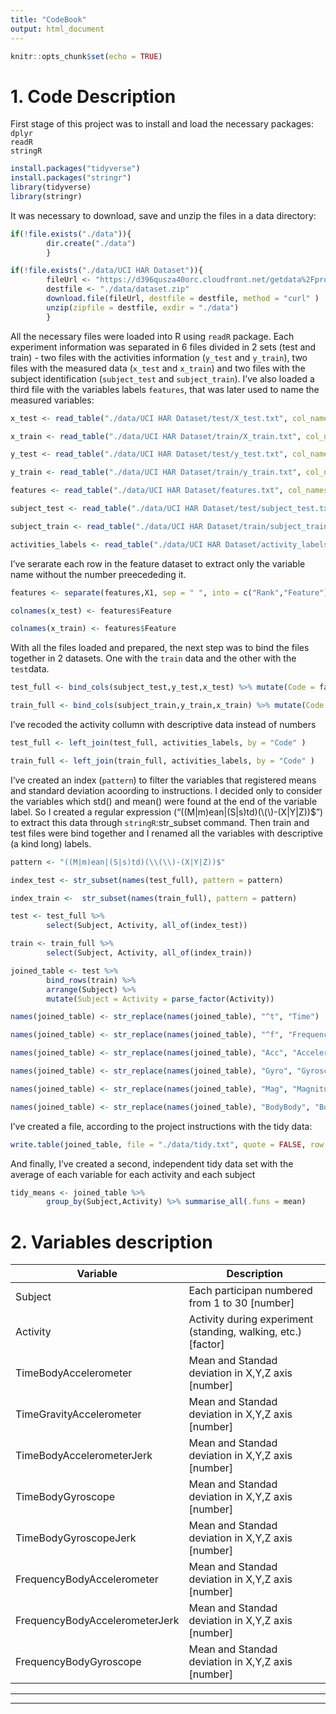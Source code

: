 ```yaml
---
title: "CodeBook"
output: html_document
---
```


```r
knitr::opts_chunk$set(echo = TRUE)
```

# 1. Code Description

First stage of this project was to install and load the necessary packages:  
`dplyr`  
`readR`  
`stringR`  

```r

install.packages("tidyverse")
install.packages("stringr")
library(tidyverse)
library(stringr)

```

It was necessary to download, save and unzip the files in a data directory:

```r

if(!file.exists("./data")){
        dir.create("./data")
        }

if(!file.exists("./data/UCI HAR Dataset")){
        fileUrl <- "https://d396qusza40orc.cloudfront.net/getdata%2Fprojectfiles%2FUCI%20HAR%20Dataset.zip"
        destfile <- "./data/dataset.zip"
        download.file(fileUrl, destfile = destfile, method = "curl" )
        unzip(zipfile = destfile, exdir = "./data")
        }
```

All the necessary files were loaded into R using `readR` package. Each experiment information was separated in 6 files divided in 2 sets (test and train) - two files with the activities information (`y_test` and `y_train`), two files with the measured data (`x_test` and `x_train`) and two files with the subject identification (`subject_test` and `subject_train`). I've also loaded a third file with the variables labels `features`, that was later used to name the measured variables:

```r

x_test <- read_table("./data/UCI HAR Dataset/test/X_test.txt", col_names = FALSE)

x_train <- read_table("./data/UCI HAR Dataset/train/X_train.txt", col_names = FALSE)

y_test <- read_table("./data/UCI HAR Dataset/test/y_test.txt", col_names = "Code", col_types = cols(.default = col_factor(Code = col_factor(levels = c("1","2","3","4","5","6" )))))

y_train <- read_table("./data/UCI HAR Dataset/train/y_train.txt", col_names = "Code",  col_types = cols(.default = col_factor(Code = col_factor(levels = c("1","2","3","4","5","6" )))))

features <- read_table("./data/UCI HAR Dataset/features.txt", col_names = FALSE)

subject_test <- read_table("./data/UCI HAR Dataset/test/subject_test.txt", col_names = "Subject", col_types = cols(.default = col_number()))

subject_train <- read_table("./data/UCI HAR Dataset/train/subject_train.txt", col_names = "Subject", col_types = cols(.default = col_number()))

activities_labels <- read_table("./data/UCI HAR Dataset/activity_labels.txt", col_names = c("Code","Activity"), col_types = cols(Code = col_factor(levels = c("1","2","3","4","5","6" ))))
```

I've serarate each row in the feature dataset to extract only the variable name without the number preecededing it. 

```r

features <- separate(features,X1, sep = " ", into = c("Rank","Feature"))

colnames(x_test) <- features$Feature 

colnames(x_train) <- features$Feature

```

With all the files loaded and prepared, the next step was to bind the files together in 2 datasets. One with the `train` data and the other with the `test`data. 

```r

test_full <- bind_cols(subject_test,y_test,x_test) %>% mutate(Code = factor(Code, levels = c("1","2","3","4","5","6" )))

train_full <- bind_cols(subject_train,y_train,x_train) %>% mutate(Code = factor(Code, levels = c("1","2","3","4","5","6" )))
```

I've recoded the activity collumn with descriptive data instead of numbers

```r

test_full <- left_join(test_full, activities_labels, by = "Code" )

train_full <- left_join(train_full, activities_labels, by = "Code" )

```

I've created an index (`pattern`) to filter the variables that registered means and standard deviation acoording to instructions. I decided only to consider the variables which std() and mean() were found at the end of the variable label. So I created a regular expression ("((M|m)ean|(S|s)td)(\\(\\)-(X|Y|Z))$") to extract this data through `stringR`:str_subset command. Then train and test files were bind together and I renamed all the variables with descriptive (a kind long) labels.

```r

pattern <- "((M|m)ean|(S|s)td)(\\(\\)-(X|Y|Z))$"

index_test <- str_subset(names(test_full), pattern = pattern)

index_train <-  str_subset(names(train_full), pattern = pattern)

test <- test_full %>%
        select(Subject, Activity, all_of(index_test))

train <- train_full %>%
        select(Subject, Activity, all_of(index_train))

joined_table <- test %>%
        bind_rows(train) %>%
        arrange(Subject) %>% 
        mutate(Subject = Activity = parse_factor(Activity))

names(joined_table) <- str_replace(names(joined_table), "^t", "Time")

names(joined_table) <- str_replace(names(joined_table), "^f", "Frequency")

names(joined_table) <- str_replace(names(joined_table), "Acc", "Accelerometer")

names(joined_table) <- str_replace(names(joined_table), "Gyro", "Gyroscope")

names(joined_table) <- str_replace(names(joined_table), "Mag", "Magnitude")

names(joined_table) <- str_replace(names(joined_table), "BodyBody", "Body")

```

I've created a file, according to the project instructions with the tidy data:

```r
write.table(joined_table, file = "./data/tidy.txt", quote = FALSE, row.names = FALSE)
```

And finally, I've created a second, independent tidy data set with the average of each variable for each activity and each subject

```r
tidy_means <- joined_table %>%
        group_by(Subject,Activity) %>% summarise_all(.funs = mean)
```

# 2. Variables description

Variable                                      | Description              
----------------------------------------------|------------------------------------------------
Subject                                       | Each participan numbered from 1 to 30 [number]
Activity                                      | Activity during experiment (standing, walking, etc.) [factor]
TimeBodyAccelerometer                         | Mean and Standad deviation in X,Y,Z axis [number]
TimeGravityAccelerometer                      | Mean and Standad deviation in X,Y,Z axis [number]
TimeBodyAccelerometerJerk                     | Mean and Standad deviation in X,Y,Z axis [number]
TimeBodyGyroscope                             | Mean and Standad deviation in X,Y,Z axis [number]
TimeBodyGyroscopeJerk                         | Mean and Standad deviation in X,Y,Z axis [number]
FrequencyBodyAccelerometer                    | Mean and Standad deviation in X,Y,Z axis [number]
FrequencyBodyAccelerometerJerk                | Mean and Standad deviation in X,Y,Z axis [number]
FrequencyBodyGyroscope                        | Mean and Standad deviation in X,Y,Z axis [number]
----------------------------------------------------------------------------------------------

------------------------